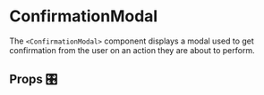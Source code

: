 

<Meta title="Components/ConfirmationModal" component={ConfirmationModal} />

# ConfirmationModal

The `<ConfirmationModal>` component displays a modal used to get confirmation from the user on an action they are about to perform.

<Preview>
  <Story name="default">
    <BasicConfirmationModal />
  </Story>
</Preview>

## Props 🎛️

<Props of={ConfirmationModal} />
